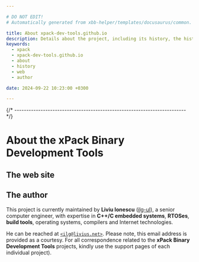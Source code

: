 ```yaml
---

# DO NOT EDIT!
# Automatically generated from xbb-helper/templates/docusaurus/common.

title: About xpack-dev-tools.github.io
description: Details about the project, including its history, the history of the website, and details about the author.
keywords:
  - xpack
  - xpack-dev-tools.github.io
  - about
  - history
  - web
  - author

date: 2024-09-22 10:23:00 +0300

---
```



{/* ------------------------------------------------------------------------ */}

# About the xPack Binary Development Tools

<MoreIntro/>

## The web site

<Website/>

## The author

This project is currently maintained by **Liviu Ionescu**
([ilg-ul](https://github.com/ilg-ul)),
a senior computer engineer, with expertise in **C++/C embedded systems**,
**RTOSes**, **build tools**, operating systems, compilers
and Internet technologies.

He can be reached at [`<ilg@livius.net>`](mailto:ilg@livius.net).
Please note, this email address is provided as a courtesy.
For all correspondence related to the
**xPack Binary Development Tools** projects, kindly use the support pages of each individual project).
